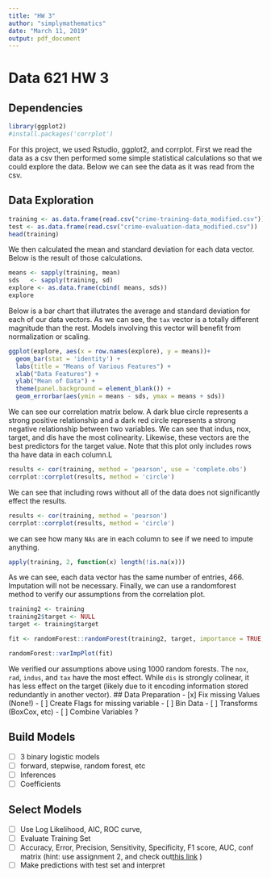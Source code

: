 ```yaml
---
title: "HW 3"
author: "simplymathematics"
date: "March 11, 2019"
output: pdf_document
---
```

# Data 621 HW 3

## Dependencies
```r
library(ggplot2)
#install.packages('corrplot')
```
For this project, we used Rstudio, ggplot2, and corrplot. First we read the data as a csv then performed some simple statistical calculations so that we could explore the data. Below we can see the data as it was read from the csv.

## Data Exploration

```r
training <- as.data.frame(read.csv("crime-training-data_modified.csv"))
test <- as.data.frame(read.csv("crime-evaluation-data_modified.csv"))
head(training)
```
We then calculated the mean and standard deviation for each data vector. Below is the result of those calculations.
```r
means <- sapply(training, mean)
sds   <- sapply(training, sd)
explore <- as.data.frame(cbind( means, sds))
explore
```
Below is a bar chart that illutrates the average and standard deviation for each of our data vectors. As we can see, the ```tax``` vector is a totally different magnitude than the rest. Models involving this vector will benefit from normalization or scaling.
```r
ggplot(explore, aes(x = row.names(explore), y = means))+ 
  geom_bar(stat = 'identity') + 
  labs(title = "Means of Various Features") + 
  xlab("Data Features") + 
  ylab("Mean of Data") +
  theme(panel.background = element_blank()) + 
  geom_errorbar(aes(ymin = means - sds, ymax = means + sds))
```
We can see our correlation matrix below. A dark blue circle represents a strong positive relationship and a dark red circle represents a strong negative relationship between two variables. We can see that indus, nox, target, and dis have the most colinearity. Likewise, these vectors are the best predictors for the target value. Note that this plot only includes rows tha have data in each column.L

```r
results <- cor(training, method = 'pearson', use = 'complete.obs')
corrplot::corrplot(results, method = 'circle')
```

We can see that including rows without all of the data does not significantly effect the results.

```r
results <- cor(training, method = 'pearson')
corrplot::corrplot(results, method = 'circle')
```
we can see how many ```NAs``` are in each column to see if we need to impute anything.

```r
apply(training, 2, function(x) length(!is.na(x)))
```
As we can see, each data vector has the same number of entries, 466. Imputation will not be necessary. Finally, we can use a randomforest method to verify our assumptions from the correlation plot.
```r
training2 <- training
training2$target <- NULL
target <- training$target

fit <- randomForest::randomForest(training2, target, importance = TRUE, ntree = 1000)

randomForest::varImpPlot(fit)
```
We verified our assumptions above using 1000 random forests. The ```nox```, ```rad```, ```indus```, and ```tax``` have the most effect. While ```dis``` is strongly colinear, it has less effect on the target (likely due to it encoding information stored redundantly in another vector). 
## Data Preparation
- [x]  Fix missing Values (None!)
- [ ] Create Flags for missing variable
- [ ] Bin Data
- [ ] Transforms (BoxCox, etc)
- [ ]  Combine Variables ?

## Build Models

- [ ] 3 binary logistic models
- [ ] forward, stepwise, random forest, etc
- [ ] Inferences
- [ ] Coefficients

## Select Models

- [ ] Use Log Likelihood, AIC, ROC curve,
- [ ] Evaluate Training Set
- [ ] Accuracy, Error, Precision, Sensitivity, Specificity, F1 score, AUC, conf matrix (hint: use assignment 2, and check out[this link](https://stackoverflow.com/questions/13548266/define-all-functions-in-one-r-file-call-them-from-another-r-file-how-if-pos) )
- [ ] Make predictions with test set and interpret

